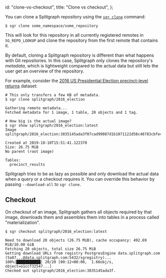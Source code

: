   id: "clone-vs-checkout",
  title: "Clone vs checkout",
};

You can clone a Splitgraph repository using the [`sgr clone`](../sgr/sharing-images/clone) command:

```shell-session
$ sgr clone some_namespace/some_repository
```

This will look for this repository in all currently registered remotes in `SG_REPO_LOOKUP` and
clone the repository from the first remote that contains it.

By default, cloning a Splitgraph repository is different than what happens with Git repositories.
In this case, Splitgraph only clones the repository's _metadata_, which is lightweight compared to the
actual data but still lets the user get an overview of the repository.

For example, consider the [2016 US Presidential Election precinct-level returns](/splitgraph/2016_election/) dataset:

```shell-session
# This only transfers a few KB of metadata.
$ sgr clone splitgraph/2016_election

Gathering remote metadata...
Fetched metadata for 1 image, 1 table, 20 objects and 1 tag.

# How big is the actual image?
$ sgr show splitgraph/2016_election:latest
Image splitgraph/2016_election:3835145ada3f07cad99087d1b1071122d58c48783cbfe4694c101d35651fba90

Created at 2019-10-10T15:51:41.122370
Size: 26.75 MiB
No parent (root image)

Tables:
  precinct_results
```

Splitgraph tries to be as lazy as possible and only download the actual data when a query or a
checkout requires it. You can override this behavior by passing `--download-all` to `sgr clone`.

## Checkout

On checkout of an image, Splitgraph gathers all objects required by that image, downloads them
and assembles them into tables in a process called "materialization".

```shell-session
$ sgr checkout splitgraph/2016_election:latest

Need to download 20 objects (26.75 MiB), cache occupancy: 492.69 MiB/10.00 GiB
Fetching 20 objects, total size 26.75 MiB
Getting download URLs from registry PostgresEngine data.splitgraph.com (5a87...@data.splitgraph.com:5432/sgregistry)...
100%|███████████| 20/20 [00:12<00:00,  1.66obj/s, object=o1ccf32547...]
Checked out splitgraph/2016_election:3835145ada3f.
```
